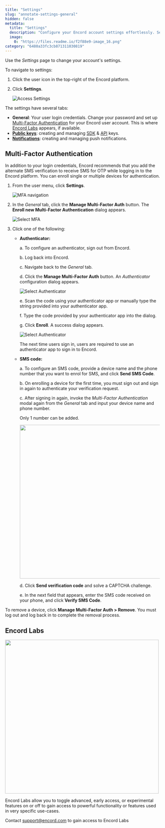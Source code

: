 ```yaml
---
title: "Settings"
slug: "annotate-settings-general"
hidden: false
metadata: 
  title: "Settings"
  description: "Configure your Encord account settings effortlessly. Set up Multi-Factor Authentication, integrations, public keys, and notifications for secure access."
  image: 
    0: "https://files.readme.io/f2f88e9-image_16.png"
category: "6480a33fc3cb871311030819"
---
```


Use the _Settings_ page to change your account's settings. 

To navigate to settings:

1. Click the user icon in the top-right of the Encord platform.

2. Click **Settings**.

   ![Access Settings](https://storage.googleapis.com/docs-media.encord.com/static/img/admins/settings/annotate-settings.png)

The settings have several tabs:

- **General**: Your user login credentials. Change your password and set up [Multi-Factor Authentication](#multi-factor-authentication) for your Encord user account. This is where [Encord Labs](#encord-labs) appears, if available.
- **[Public keys](/platform-documentation/Annotate/annotate-api-keys)**: creating and managing [SDK](/sdk-documentation/getting-started-sdk/installation-sdk) & [API](/sdk-documentation/getting-started-sdk/installation-sdk) keys.
- **[Notifications](/platform-documentation/Annotate/annotate-webhooks-notifications)**: creating and managing push notifications.

## Multi-Factor Authentication

In addition to your login credentials, Encord recommends that you add the alternate SMS verification to receive SMS for OTP while logging in to the Encord platform. You can enroll single or multiple devices for authentication.

1. From the user menu, click **Settings**.

   ![MFA navigation](https://storage.googleapis.com/docs-media.encord.com/static/img/admins/settings/annotate-settings-mfa.png)

2. In the _General_ tab, click the **Manage Multi-Factor Auth** button.
   The **Enroll new Multi-Factor Authentication** dialog appears.

   ![Select MFA](https://storage.googleapis.com/docs-media.encord.com/static/img/annotate/encord-mfa-02.png)

3. Click one of the following:

   - **Authenticator:**

     a. To configure an authenticator, sign out from Encord.

     b. Log back into Encord.

     c. Navigate back to the _General_ tab.

     d. Click the **Manage Multi-Factor Auth** button.
        An _Authenticator_ configuration dialog appears.

        ![Select Authenticator](https://storage.googleapis.com/docs-media.encord.com/static/img/annotate/encord-mfa-totp.png)

     e. Scan the code using your authenticator app or manually type the string provided into your authenticator app.

     f. Type the code provided by your authenticator app into the dialog.

     g. Click **Enroll**.
        A success dialog appears.

        ![Select Authenticator](https://storage.googleapis.com/docs-media.encord.com/static/img/annotate/encord-mfa-03.png)

        The next time users sign in, users are required to use an authenticator app to sign in to Encord.
     
   - **SMS code:**
     
     a. To configure an SMS code, provide a device name and the phone number that you want to enrol for SMS, and click **Send SMS Code**.

     b. On enrolling a device for the first time, you must sign out and sign in again to authenticate your verification request.

     c. After signing in again, invoke the _Multi-Factor Authentication_ modal again from the _General_ tab and input your device name and phone number.

     <Note>Only 1 number can be added.</Note>

     <img src="https://storage.googleapis.com/docs-media.encord.com/static/img/admins/settings/mfa-sms.png" width="500" />

     d. Click **Send verification code** and solve a CAPTCHA challenge.
     
     e. In the next field that appears, enter the SMS code received on your phone, and click **Verify SMS Code**.

<Note>To remove a device, click **Manage Multi-Factor Auth > Remove**. You must log out and log back in to complete the removal process.</Note>

## Encord Labs

<div class="flex justify-center">
    <img src="https://storage.googleapis.com/docs-media.encord.com/static/img/admins/settings/annotate-settings-encord-labs.png" width="500" />
</div>

Encord Labs allow you to toggle advanced, early access, or experimental features on or off to gain access to powerful functionality or features used in very specific use-cases.

<Note>Contact [support@encord.com](mailto:support@encord.com) to gain access to Encord Labs</Note>